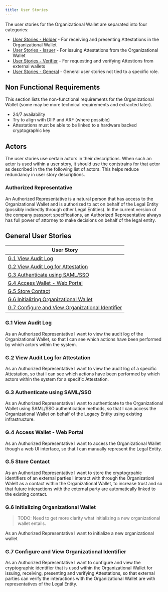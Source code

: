```yaml
---
title: User Stories
---
```



<Title size="large" variant="primary">
  User Stories
</Title>

The user stories for the Organizational Wallet are separated into four categories:

- [User Stories - Holder](./stories/stories-holder) - For receiving and presenting Attestations in the Organizational Wallet
- [User Stories - Issuer](./stories/stories-issuer) - For issuing Attestations from the Organizational Wallet
- [User Stories - Verifier](./stories/stories-verifier) - For requesting and verifying Attestions from external wallets
- [User Stories - General](#general-user-stories) - General user stories not tied to a specific role.

## Non Functional Requirements

This section lists the non-functional requirements for the Organizational Wallet (some may be more technical requirements and extracted later).

- 24/7 availability
- Try to align with DIIP and ARF (where possible)
- Attestations must be able to be linked to a hardware backed cryptographic key

## Actors

The user stories use certain actors in their descriptions. When such an actor is used within a user story, it should use the contstrains for that actor as described in the the following list of actors. This helps reduce redundancy in user story descriptions.

### Authorized Representative

An Authorized Representative is a natural person that has access to the Organizational Wallet and is authorized to act on behalf of the Legal Entity (possibly indirectly through other Legal Entities). In the current version of the company passport specifications, an Authorized Representative always has full power of attorney to make decisions on behalf of the legal entity.

## General User Stories

| User Story                                                                                           |
| ---------------------------------------------------------------------------------------------------- |
| [G.1 View Audit Log](#g1-view-audit-log)                                                             |
| [G.2 View Audit Log for Attestation](#g2-view-audit-log-for-attestation)                             |
| [G.3 Authenticate using SAML/SSO](#g3-authenticate-using-samlsso)                                    |
| [G.4 Access Wallet - Web Portal](#g4-access-wallet---web-portal)                                     |
| [G.5 Store Contact](#g5-store-contact)                                                               |
| [G.6 Initializing Organizational Wallet](#g6-initializing-organizational-wallet)                     |
| [G.7 Configure and View Organizational Identifier](#g7-configure-and-view-organizational-identifier) |

### G.1 View Audit Log

As an Authorized Representative I want to view the audit log of the Organizational Wallet, so that I can see which actions have been performed by which actors within the system.

### G.2 View Audit Log for Attestation

As an Authorized Representative I want to view the audit log of a specific Attestation, so that I can see which actions have been performed by which actors within the system for a specific Attestation.

### G.3 Authenticate using SAML/SSO

As an Authorized Representative I want to authenticate to the Organizational Wallet using SAML/SSO authentication methods, so that I can access the Organizational Wallet on behalf of the Legacy Entity using existing infrastructure.

### G.4 Access Wallet - Web Portal

As an Authorized Representative I want to access the Organizational Wallet though a web UI interface, so that I can manually represent the Legal Entity.

### G.5 Store Contact

As an Authorized Representative I want to store the cryptogrpahic identifiers of an external parties I interact with through the Organizationl Walelt as a contact within the Organizational Wallet, to increase trust and so that future interactions with the external party are automatically linked to the existing contact.

### G.6 Initializing Organizational Wallet

> TODO: Need to get more clarity what initializing a new organizational wallet entails.

As an Authorized Representative I want to initialize a new organizational wallet

### G.7 Configure and View Organizational Identifier

As an Authorized Representative I want to configure and view the cryptographic identifier that is used within the Organizational Wallet for issuing, receiving, presenting and verifying Attestations, so that external parties can verify the interactions with the Organizational Wallet are with representatives of the Legal Entity.
